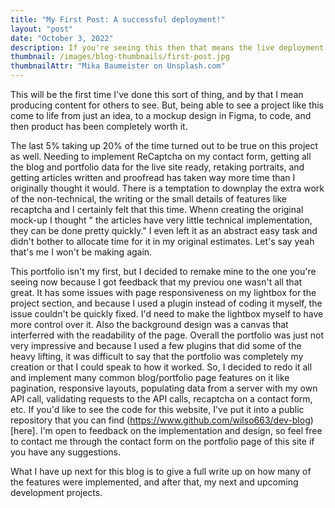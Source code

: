 ```yaml
---
title: "My First Post: A successful deployment!"
layout: "post"
date: "October 3, 2022"
description: If you're seeing this then that means the live deployment and domain transfer were a success!
thumbnail: /images/blog-thumbnails/first-post.jpg
thumbnailAttr: "Mika Baumeister on Unsplash.com"
---
```


This will be the first time I've done this sort of thing, and by that I mean 
producing content for others to see. But, being able to see a project like this 
come to life from just an idea, to a mockup design in Figma, to code, and then 
product has been completely worth it.

The last 5% taking up 20% of the time turned out to be true on this project as well. 
Needing to implement ReCaptcha on my contact form, getting all the blog and portfolio 
data for the live site ready, retaking portraits, and getting articles written and
 proofread has taken way more time than I originally thought it would. There is a temptation to downplay the extra work of the non-technical, the writing or the small details of features like recaptcha and I certainly felt that this time. Whenn creating the original mock-up I thought " the articles have very little technical implementation, they can be done pretty quickly." I even left it as an abstract easy task and didn't bother to allocate time for it in my original estimates. Let's say yeah that's me I won't be making again. 

This portfolio isn't my first, but I decided to remake mine to the one you're seeing now because I got feedback that my previou one wasn't all that great. It has some issues with page responsiveness on my lightbox for the project section, and because I used a plugin instead of coding it myself, the issue couldn't be quickly fixed. I'd need to make the lightbox myself to have more control over it. Also the background design was a canvas that interferred with the readability of the page. Overall the portfolio was just not very impressive and because I used a few plugins that did some of the heavy lifting, it was difficult to say that the portfolio was completely my creation or that I could speak to how it worked. So, I decided to redo it all and implement many common blog/portfolio page features on it like pagination, responsive layouts, populating data from a server with my own API call, validating requests to the API calls, recaptcha on a contact form, etc. If you'd like to see the code for this website, I've put it into a public repository that you can find (https://www.github.com/wilso663/dev-blog)[here]. I'm open to feedback on the implementation and design, so feel free to contact me through the contact form on the portfolio page of this site if you have any suggestions.

What I have up next for this blog is to give a full write up on how many of the features were implemented, and after that, my next and upcoming development projects.
